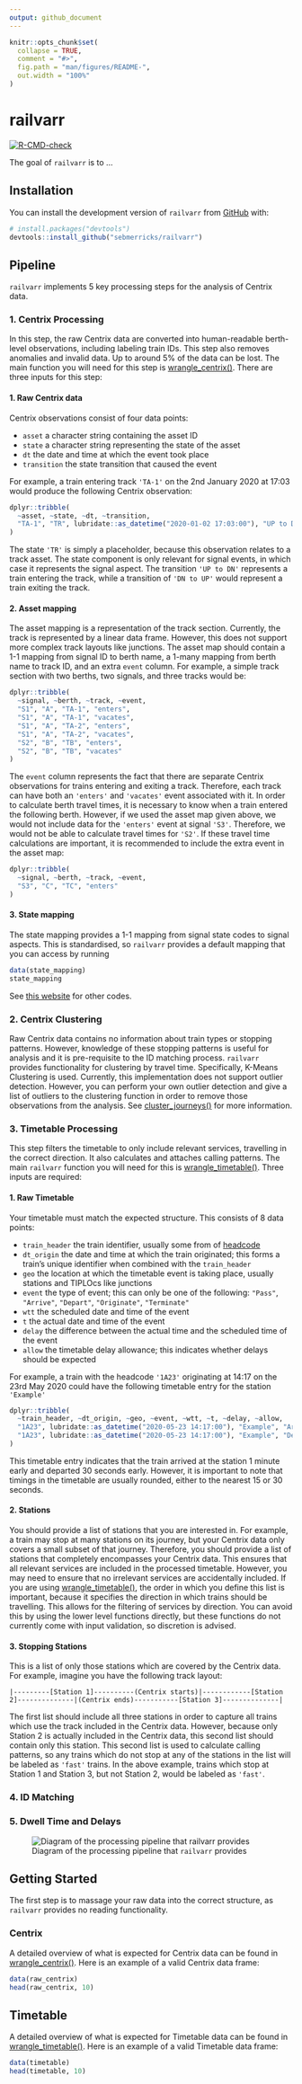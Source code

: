 ```yaml
---
output: github_document
---
```


<!-- README.md is generated from README.Rmd. Please edit that file -->

```r
knitr::opts_chunk$set(
  collapse = TRUE,
  comment = "#>",
  fig.path = "man/figures/README-",
  out.width = "100%"
)
```

# railvarr

<!-- badges: start -->

[![R-CMD-check](https://github.com/sebmerricks/railvarr/actions/workflows/R-CMD-check.yaml/badge.svg)](https://github.com/sebmerricks/railvarr/actions/workflows/R-CMD-check.yaml)

<!-- badges: end -->

The goal of `railvarr` is to ...

## Installation

You can install the development version of `railvarr` from [GitHub](https://github.com/) with:

``` r
# install.packages("devtools")
devtools::install_github("sebmerricks/railvarr")
```

## Pipeline

`railvarr` implements 5 key processing steps for the analysis of Centrix data.

### 1. Centrix Processing

In this step, the raw Centrix data are converted into human-readable berth-level observations, including labeling train IDs. This step also removes anomalies and invalid data. Up to around 5% of the data can be lost. The main function you will need for this step is [wrangle_centrix()](https://sebmerricks.github.io/railvarr/reference/wrangle_centrix.html). There are three inputs for this step:

#### 1. Raw Centrix data

Centrix observations consist of four data points:

-   `asset` a character string containing the asset ID
-   `state` a character string representing the state of the asset
-   `dt` the date and time at which the event took place
-   `transition` the state transition that caused the event

For example, a train entering track `'TA-1'` on the 2nd January 2020 at 17:03 would produce the following Centrix observation:

```r
dplyr::tribble(
  ~asset, ~state, ~dt, ~transition,
  "TA-1", "TR", lubridate::as_datetime("2020-01-02 17:03:00"), "UP to DN"
)
```

The state `'TR'` is simply a placeholder, because this observation relates to a track asset. The state component is only relevant for signal events, in which case it represents the signal aspect. The transition `'UP to DN'` represents a train entering the track, while a transition of `'DN to UP'` would represent a train exiting the track.

#### 2. Asset mapping

The asset mapping is a representation of the track section. Currently, the track is represented by a linear data frame. However, this does not support more complex track layouts like junctions. The asset map should contain a 1-1 mapping from signal ID to berth name, a 1-many mapping from berth name to track ID, and an extra `event` column. For example, a simple track section with two berths, two signals, and three tracks would be:

```r
dplyr::tribble(
  ~signal, ~berth, ~track, ~event,
  "S1", "A", "TA-1", "enters",
  "S1", "A", "TA-1", "vacates",
  "S1", "A", "TA-2", "enters",
  "S1", "A", "TA-2", "vacates",
  "S2", "B", "TB", "enters",
  "S2", "B", "TB", "vacates"
)
```

The `event` column represents the fact that there are separate Centrix observations for trains entering and exiting a track. Therefore, each track can have both an `'enters'` and `'vacates'` event associated with it. In order to calculate berth travel times, it is necessary to know when a train entered the following berth. However, if we used the asset map given above, we would not include data for the `'enters'` event at signal `'S3'`. Therefore, we would not be able to calculate travel times for `'S2'`. If these travel time calculations are important, it is recommended to include the extra event in the asset map:

```r
dplyr::tribble(
  ~signal, ~berth, ~track, ~event,
  "S3", "C", "TC", "enters"
)
```

#### 3. State mapping

The state mapping provides a 1-1 mapping from signal state codes to signal aspects. This is standardised, so `railvarr` provides a default mapping that you can access by running

```r
data(state_mapping)
state_mapping
```

See [this website](https://wiki.openraildata.com/index.php/Signalling_Nomenclature#Signals) for other codes.

### 2. Centrix Clustering

Raw Centrix data contains no information about train types or stopping patterns. However, knowledge of these stopping patterns is useful for analysis and it is pre-requisite to the ID matching process. `railvarr` provides functionality for clustering by travel time. Specifically, K-Means Clustering is used. Currently, this implementation does not support outlier detection. However, you can perform your own outlier detection and give a list of outliers to the clustering function in order to remove those observations from the analysis. See [cluster_journeys()](https://sebmerricks.github.io/railvarr/reference/cluster_journeys.html) for more information.

### 3. Timetable Processing

This step filters the timetable to only include relevant services, travelling in the correct direction. It also calculates and attaches calling patterns. The main `railvarr` function you will need for this is [wrangle_timetable()](https://sebmerricks.github.io/railvarr/reference/wrangle_timetable.html). Three inputs are required:

#### 1. Raw Timetable

Your timetable must match the expected structure. This consists of 8 data points:

-   `train_header` the train identifier, usually some from of [headcode](https://www.rail-record.co.uk/understanding-a-headcode/)
-   `dt_origin` the date and time at which the train originated; this forms a train's unique identifier when combined with the `train_header`
-   `geo` the location at which the timetable event is taking place, usually stations and TIPLOcs like junctions
-   `event` the type of event; this can only be one of the following: `"Pass"`, `"Arrive"`, `"Depart"`, `"Originate"`, `"Terminate"`
-   `wtt` the scheduled date and time of the event
-   `t` the actual date and time of the event
-   `delay` the difference between the actual time and the scheduled time of the event
-   `allow` the timetable delay allowance; this indicates whether delays should be expected

For example, a train with the headcode `'1A23'` originating at 14:17 on the 23rd May 2020 could have the following timetable entry for the station `'Example'`

```r
dplyr::tribble(
  ~train_header, ~dt_origin, ~geo, ~event, ~wtt, ~t, ~delay, ~allow,
  "1A23", lubridate::as_datetime("2020-05-23 14:17:00"), "Example", "Arrive", lubridate::as_datetime("2020-05-23 14:37:00"), lubridate::as_datetime("2020-05-23 14:36:00"), -1, 0,
  "1A23", lubridate::as_datetime("2020-05-23 14:17:00"), "Example", "Depart", lubridate::as_datetime("2020-05-23 14:37:30"), lubridate::as_datetime("2020-05-23 14:37:00"), -0.5, 0
)
```

This timetable entry indicates that the train arrived at the station 1 minute early and departed 30 seconds early. However, it is important to note that timings in the timetable are usually rounded, either to the nearest 15 or 30 seconds.

#### 2. Stations

You should provide a list of stations that you are interested in. For example, a train may stop at many stations on its journey, but your Centrix data only covers a small subset of that journey. Therefore, you should provide a list of stations that completely encompasses your Centrix data. This ensures that all relevant services are included in the processed timetable. However, you may need to ensure that no irrelevant services are accidentally included. If you are using [wrangle_timetable()](https://sebmerricks.github.io/railvarr/reference/wrangle_timetable.html), the order in which you define this list is important, because it specifies the direction in which trains should be travelling. This allows for the filtering of services by direction. You can avoid this by using the lower level functions directly, but these functions do not currently come with input validation, so discretion is advised.

#### 3. Stopping Stations

This is a list of only those stations which are covered by the Centrix data. For example, imagine you have the following track layout:

`|---------[Station 1]----------(Centrix starts)|------------[Station 2]--------------|(Centrix ends)-----------[Station 3]--------------|`

The first list should include all three stations in order to capture all trains which use the track included in the Centrix data. However, because only Station 2 is actually included in the Centrix data, this second list should contain only this station. This second list is used to calculate calling patterns, so any trains which do not stop at any of the stations in the list will be labeled as `'fast'` trains. In the above example, trains which stop at Station 1 and Station 3, but not Station 2, would be labeled as `'fast'`.

### 4. ID Matching

### 5. Dwell Time and Delays

![Diagram of the processing pipeline that `railvarr` provides](man/figures/README-pipeline.PNG)

## Getting Started

The first step is to massage your raw data into the correct structure, as `railvarr` provides no reading functionality.

### Centrix

A detailed overview of what is expected for Centrix data can be found in [wrangle_centrix()](https://sebmerricks.github.io/railvarr/reference/wrangle_centrix.html). Here is an example of a valid Centrix data frame:

```r
data(raw_centrix)
head(raw_centrix, 10)
```

## Timetable

A detailed overview of what is expected for Timetable data can be found in [wrangle_timetable()](https://sebmerricks.github.io/railvarr/reference/wrangle_timetable.html). Here is an example of a valid Timetable data frame:

```r
data(timetable)
head(timetable, 10)
```
